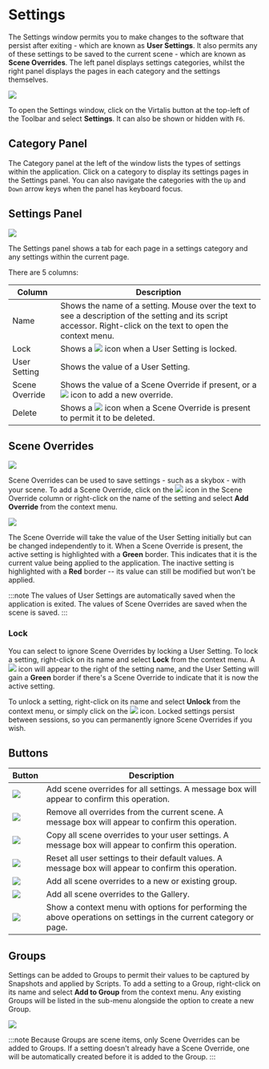 # Settings

The Settings window permits you to make changes to the software that persist after exiting - which are known as **User Settings**. It also permits any of these settings to be saved to the current scene - which are known as **Scene Overrides**. The left panel displays settings categories, whilst the right panel displays the pages in each category and the settings themselves.

![](/img/user-manual/chapter7/1.jpg)

To open the Settings window, click on the Virtalis button at the top-left of the Toolbar and select **Settings**. It can also be shown or hidden with `F6`.

## Category Panel

The Category panel at the left of the window lists the types of settings within the application. Click on a category to display its settings pages in the Settings panel. You can also navigate the categories with the `Up` and `Down` arrow keys when the panel has keyboard focus.

## Settings Panel

![](/img/user-manual/chapter7/2.jpg)

The Settings panel shows a tab for each page in a settings category and any settings within the current page.

There are 5 columns:

| Column         | Description                                                                                                                                                     |
|----------------|-----------------------------------------------------------------------------------------------------------------------------------------------------------------|
| Name           | Shows the name of a setting. Mouse over the text to see a description of the setting and its script accessor. Right-click on the text to open the context menu. |
| Lock           | Shows a ![](/img/user-manual/chapter7/3.jpg) icon when a User Setting is locked.                                                                                       |
| User Setting   | Shows the value of a User Setting.                                                                                                                              |
| Scene Override | Shows the value of a Scene Override if present, or a ![](/img/user-manual/chapter7/4.jpg) icon to add a new override.                                                  |
| Delete         | Shows a ![](/img/user-manual/chapter7/5.jpg) icon when a Scene Override is present to permit it to be deleted.                                                         |

## Scene Overrides

![](/img/user-manual/chapter7/6.jpg)

Scene Overrides can be used to save settings - such as a skybox - with your scene. To add a Scene Override, click on the ![](/img/user-manual/chapter7/4.jpg) icon in the Scene Override column or right-click on the name of the setting and select **Add Override** from the context menu.

![](/img/user-manual/chapter7/7.jpg)

The Scene Override will take the value of the User Setting initially but can be changed independently to it. When a Scene Override is present, the active setting is highlighted with a **Green** border. This indicates that it is the current value being applied to the application. The inactive setting is highlighted with a **Red** border -- its value can still be modified but won't be applied.

:::note
The values of User Settings are automatically saved when the application is exited. The values of Scene Overrides are saved when the scene is saved.
:::

### Lock

You can select to ignore Scene Overrides by locking a User Setting. To lock a setting, right-click on its name and select **Lock** from the context menu. A ![](/img/user-manual/chapter7/3.jpg) icon will appear to the right of the setting name, and the User Setting will gain a **Green** border if there's a Scene Override to indicate that it is now the active setting.

To unlock a setting, right-click on its name and select **Unlock** from the context menu, or simply click on the ![](/img/user-manual/chapter7/3.jpg) icon. Locked settings persist between sessions, so you can permanently ignore Scene Overrides if you wish.

## Buttons

| Button                   | Description                                                                                                       |
|--------------------------|-------------------------------------------------------------------------------------------------------------------|
| ![](/img/user-manual/chapter7/8.jpg)  | Add scene overrides for all settings. A message box will appear to confirm this operation.                        |
| ![](/img/user-manual/chapter7/9.jpg)  | Remove all overrides from the current scene. A message box will appear to confirm this operation.                 |
| ![](/img/user-manual/chapter7/10.jpg) | Copy all scene overrides to your user settings. A message box will appear to confirm this operation.              |
| ![](/img/user-manual/chapter7/11.jpg) | Reset all user settings to their default values. A message box will appear to confirm this operation.             |
| ![](/img/user-manual/chapter7/12.jpg) | Add all scene overrides to a new or existing group.                                                               |
| ![](/img/user-manual/chapter7/13.jpg) | Add all scene overrides to the Gallery.                                                                           |
| ![](/img/user-manual/chapter7/14.jpg) | Show a context menu with options for performing the above operations on settings in the current category or page. |

## Groups

Settings can be added to Groups to permit their values to be captured by Snapshots and applied by Scripts. To add a setting to a Group, right-click on its name and select **Add to Group** from the context menu. Any existing Groups will be listed in the sub-menu alongside the option to create a new Group.

![](/img/user-manual/chapter7/15.jpg)

:::note
Because Groups are scene items, only Scene Overrides can be added to Groups. If a setting doesn't already have a Scene Override, one will be automatically created before it is added to the Group.
:::

